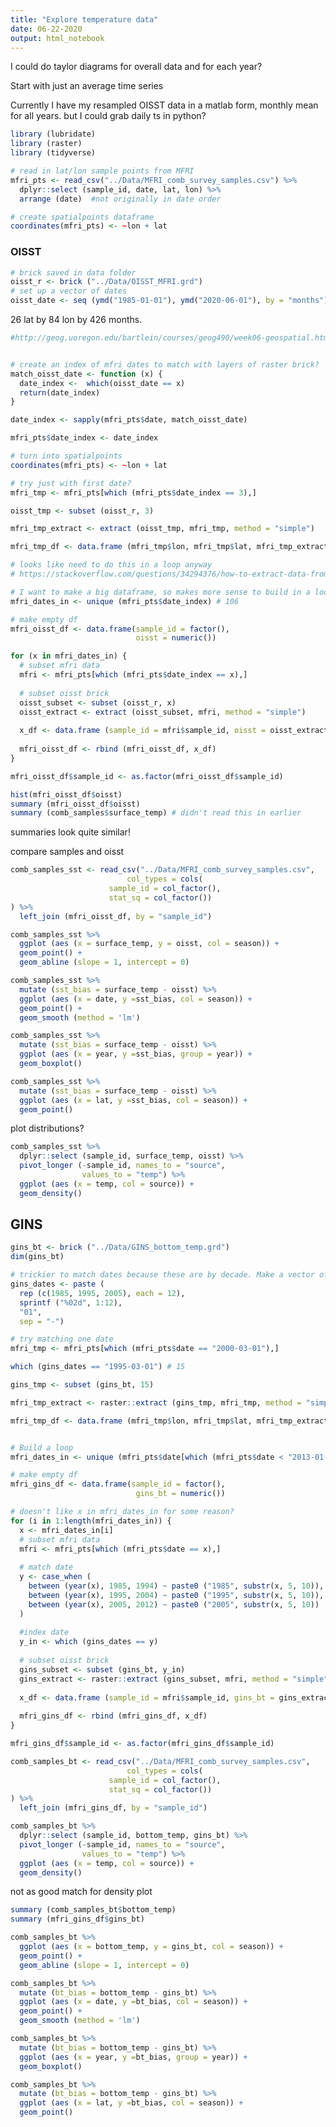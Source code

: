 ```yaml
---
title: "Explore temperature data"
date: 06-22-2020
output: html_notebook
---
```


I could do taylor diagrams for overall data and for each year? 

Start with just an average time series

Currently I have my resampled OISST data in a matlab form, monthly mean for all years. but I could grab daily ts in python?

```r

library (lubridate)
library (raster)
library (tidyverse)

# read in lat/lon sample points from MFRI
mfri_pts <- read_csv("../Data/MFRI_comb_survey_samples.csv") %>%
  dplyr::select (sample_id, date, lat, lon) %>%
  arrange (date)  #not originally in date order

# create spatialpoints dataframe
coordinates(mfri_pts) <- ~lon + lat

```

### OISST 
```r
# brick saved in data folder
oisst_r <- brick ("../Data/OISST_MFRI.grd")
# set up a vector of dates
oisst_date <- seq (ymd("1985-01-01"), ymd("2020-06-01"), by = "months")
```

26 lat by 84 lon by 426 months. 


```r
#http://geog.uoregon.edu/bartlein/courses/geog490/week06-geospatial.html#extract-data-from-a-raster


# create an index of mfri dates to match with layers of raster brick?
match_oisst_date <- function (x) {
  date_index <-  which(oisst_date == x)
  return(date_index)
}

date_index <- sapply(mfri_pts$date, match_oisst_date)

mfri_pts$date_index <- date_index

# turn into spatialpoints
coordinates(mfri_pts) <- ~lon + lat

# try just with first date?
mfri_tmp <- mfri_pts[which (mfri_pts$date_index == 3),]

oisst_tmp <- subset (oisst_r, 3)

mfri_tmp_extract <- extract (oisst_tmp, mfri_tmp, method = "simple")

mfri_tmp_df <- data.frame (mfri_tmp$lon, mfri_tmp$lat, mfri_tmp_extract) # this seems to work!

# looks like need to do this in a loop anyway
# https://stackoverflow.com/questions/34294376/how-to-extract-data-from-a-rasterbrick

# I want to make a big dataframe, so makes more sense to build in a loop?
mfri_dates_in <- unique (mfri_pts$date_index) # 106

# make empty df
mfri_oisst_df <- data.frame(sample_id = factor(),
                            oisst = numeric())

for (x in mfri_dates_in) {
  # subset mfri data
  mfri <- mfri_pts[which (mfri_pts$date_index == x),]
  
  # subset oisst brick
  oisst_subset <- subset (oisst_r, x)
  oisst_extract <- extract (oisst_subset, mfri, method = "simple")
  
  x_df <- data.frame (sample_id = mfri$sample_id, oisst = oisst_extract)
  
  mfri_oisst_df <- rbind (mfri_oisst_df, x_df)
}

mfri_oisst_df$sample_id <- as.factor(mfri_oisst_df$sample_id)
```

```r
hist(mfri_oisst_df$oisst)
summary (mfri_oisst_df$oisst)
summary (comb_samples$surface_temp) # didn't read this in earlier
```

summaries look quite similar!

compare samples and oisst
```r
comb_samples_sst <- read_csv("../Data/MFRI_comb_survey_samples.csv",
                          col_types = cols(
                      sample_id = col_factor(),
                      stat_sq = col_factor())
) %>%
  left_join (mfri_oisst_df, by = "sample_id")

comb_samples_sst %>%
  ggplot (aes (x = surface_temp, y = oisst, col = season)) +
  geom_point() +
  geom_abline (slope = 1, intercept = 0)

comb_samples_sst %>%
  mutate (sst_bias = surface_temp - oisst) %>%
  ggplot (aes (x = date, y =sst_bias, col = season)) +
  geom_point() +
  geom_smooth (method = 'lm')

comb_samples_sst %>%
  mutate (sst_bias = surface_temp - oisst) %>%
  ggplot (aes (x = year, y =sst_bias, group = year)) +
  geom_boxplot() 

comb_samples_sst %>%
  mutate (sst_bias = surface_temp - oisst) %>%
  ggplot (aes (x = lat, y =sst_bias, col = season)) +
  geom_point() 
```

plot distributions?
```r
comb_samples_sst %>%
  dplyr::select (sample_id, surface_temp, oisst) %>%
  pivot_longer (-sample_id, names_to = "source",
                values_to = "temp") %>%
  ggplot (aes (x = temp, col = source)) +
  geom_density() 
```

## GINS
```r
gins_bt <- brick ("../Data/GINS_bottom_temp.grd")
dim(gins_bt)

# trickier to match dates because these are by decade. Make a vector of dates and use a series of case_when to match
gins_dates <- paste (
  rep (c(1985, 1995, 2005), each = 12),
  sprintf ("%02d", 1:12),
  "01",
  sep = "-")

```

```r
# try matching one date
mfri_tmp <- mfri_pts[which (mfri_pts$date == "2000-03-01"),]

which (gins_dates == "1995-03-01") # 15

gins_tmp <- subset (gins_bt, 15)

mfri_tmp_extract <- raster::extract (gins_tmp, mfri_tmp, method = "simple")

mfri_tmp_df <- data.frame (mfri_tmp$lon, mfri_tmp$lat, mfri_tmp_extract) 


# Build a loop
mfri_dates_in <- unique (mfri_pts$date[which (mfri_pts$date < "2013-01-01")]) # 106 total dates; 73 before 2012

# make empty df
mfri_gins_df <- data.frame(sample_id = factor(),
                            gins_bt = numeric())

# doesn't like x in mfri_dates_in for some reason?
for (i in 1:length(mfri_dates_in)) {
  x <- mfri_dates_in[i]
  # subset mfri data
  mfri <- mfri_pts[which (mfri_pts$date == x),]
  
  # match date
  y <- case_when (
    between (year(x), 1985, 1994) ~ paste0 ("1985", substr(x, 5, 10)),
    between (year(x), 1995, 2004) ~ paste0 ("1995", substr(x, 5, 10)),
    between (year(x), 2005, 2012) ~ paste0 ("2005", substr(x, 5, 10))
  )
  
  #index date
  y_in <- which (gins_dates == y)
  
  # subset oisst brick
  gins_subset <- subset (gins_bt, y_in)
  gins_extract <- raster::extract (gins_subset, mfri, method = "simple")
  
  x_df <- data.frame (sample_id = mfri$sample_id, gins_bt = gins_extract)
  
  mfri_gins_df <- rbind (mfri_gins_df, x_df)
}

mfri_gins_df$sample_id <- as.factor(mfri_gins_df$sample_id)
```

```r
comb_samples_bt <- read_csv("../Data/MFRI_comb_survey_samples.csv",
                          col_types = cols(
                      sample_id = col_factor(),
                      stat_sq = col_factor())
) %>%
  left_join (mfri_gins_df, by = "sample_id")

comb_samples_bt %>%
  dplyr::select (sample_id, bottom_temp, gins_bt) %>%
  pivot_longer (-sample_id, names_to = "source",
                values_to = "temp") %>%
  ggplot (aes (x = temp, col = source)) +
  geom_density() 
```

not as good match for density plot

```r
summary (comb_samples_bt$bottom_temp)
summary (mfri_gins_df$gins_bt)

comb_samples_bt %>%
  ggplot (aes (x = bottom_temp, y = gins_bt, col = season)) +
  geom_point() +
  geom_abline (slope = 1, intercept = 0)

comb_samples_bt %>%
  mutate (bt_bias = bottom_temp - gins_bt) %>%
  ggplot (aes (x = date, y =bt_bias, col = season)) +
  geom_point() +
  geom_smooth (method = 'lm')

comb_samples_bt %>%
  mutate (bt_bias = bottom_temp - gins_bt) %>%
  ggplot (aes (x = year, y =bt_bias, group = year)) +
  geom_boxplot() 

comb_samples_bt %>%
  mutate (bt_bias = bottom_temp - gins_bt) %>%
  ggplot (aes (x = lat, y =bt_bias, col = season)) +
  geom_point() 
```